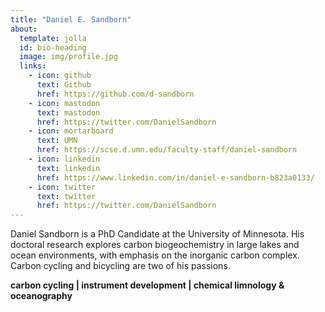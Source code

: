 ```yaml
---
title: "Daniel E. Sandborn"
about:
  template: jolla
  id: bio-heading
  image: img/profile.jpg
  links:
    - icon: github
      text: Github
      href: https://github.com/d-sandborn
    - icon: mastodon
      text: mastodon
      href: https://twitter.com/DanielSandborn
    - icon: mortarboard
      text: UMN
      href: https://scse.d.umn.edu/faculty-staff/daniel-sandborn
    - icon: linkedin
      text: linkedin
      href: https://www.linkedin.com/in/daniel-e-sandborn-b823a0133/
    - icon: twitter
      text: twitter
      href: https://twitter.com/DanielSandborn
---
```

:::{#bio-heading}
Daniel Sandborn is a PhD Candidate at the University of Minnesota. His doctoral research explores carbon biogeochemistry in large lakes and ocean environments, with emphasis on the inorganic carbon complex. Carbon cycling and bicycling are two of his passions.
:::

**carbon cycling | instrument development | chemical limnology & oceanography**
